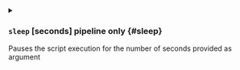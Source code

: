 

<details className="config-field -function" data-expandable="false">
<summary>

### `sleep` <span class="config-field-type">[seconds]</span> <span class="config-field-enum"></span> <span class="config-field-default -return"></span> <span class="config-field-required" data-required="false">pipeline only</span>  {#sleep}

Pauses the script execution for the number of seconds provided as argument

</summary>



</details>
